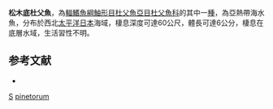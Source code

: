 {{Speciesbox
| taxon = Ricuzenius pinetorum
| binomial_authority = [[Jordan|Jordan]] & [[Starks|Starks]], 1904
| status = NE
| status_system = IUCN3.1
}}
'''松木底杜父魚'''，為[[輻鰭魚綱|輻鰭魚綱]][[鮋形目|鮋形目]][[杜父魚亞目|杜父魚亞目]][[杜父魚科|杜父魚科]]的其中一[[種|種]]，為亞熱帶海水魚，分布於西北[[太平洋|太平洋]][[日本|日本]]海域，棲息深度可達60公尺，體長可達6公分，棲息在底層水域，生活習性不明。

==参考文献==
*{{FishBase_species|genus=Ricuzenius|species=pinetorum|year=2014|month=5}}

{{鮋形目小作品}}
{{Taxonbar}}
[[Category:_1904年描述的鱼类|S]]
[[Category:底杜父魚屬|pinetorum]]